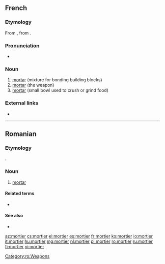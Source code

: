 ==French==
{{wikipedia|lang=fr}}

===Etymology===
From {{etyl|fro|fr}}, from {{etyl|la|fr}} {{m|la|mortārium}}.

===Pronunciation===
* {{audio|Fr-mortier.ogg|Audio|lang=fr}}

===Noun===
{{fr-noun|m}}

# [[mortar]] (mixture for bonding building blocks)
# [[mortar]] (the weapon)
# [[mortar]] (small bowl used to crush or grind food)

===External links===
* {{R:TLFi}}

----

==Romanian==

===Etymology===
{{borrowing|fr|mortier|lang=ro}}.

===Noun===
{{ro-noun|n|mortiere}}

# [[mortar]] {{gloss|the artillery weapon}}

====Related terms====
* {{l|ro|mortar}}

====See also====
* {{l|ro|obuzier}}

[[Category:ro:Weapons]]

[[az:mortier]]
[[cs:mortier]]
[[el:mortier]]
[[es:mortier]]
[[fr:mortier]]
[[ko:mortier]]
[[io:mortier]]
[[it:mortier]]
[[hu:mortier]]
[[mg:mortier]]
[[nl:mortier]]
[[pl:mortier]]
[[ro:mortier]]
[[ru:mortier]]
[[fi:mortier]]
[[vi:mortier]]